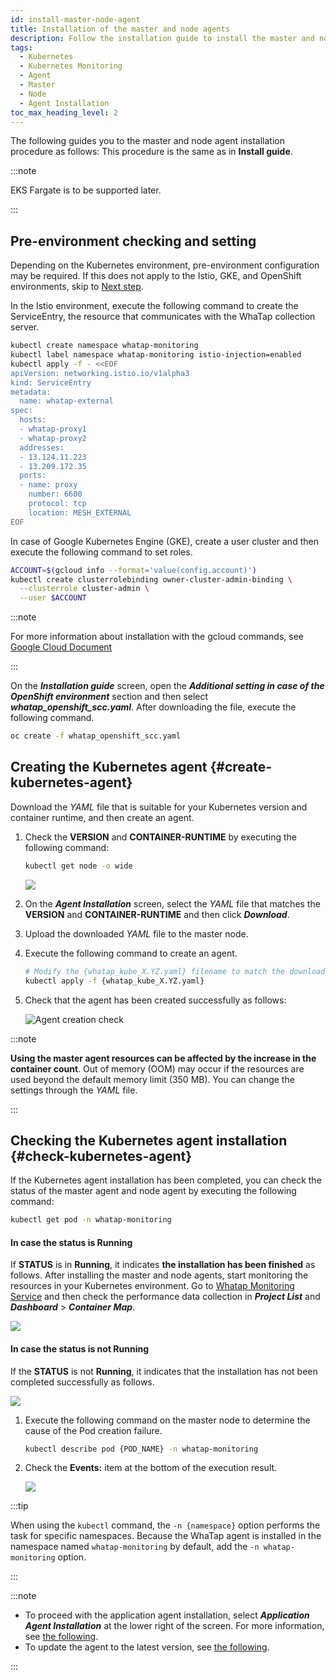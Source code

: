 ```yaml
---
id: install-master-node-agent
title: Installation of the master and node agents
description: Follow the installation guide to install the master and node agents.
tags:
  - Kubernetes
  - Kubernetes Monitoring
  - Agent
  - Master
  - Node
  - Agent Installation
toc_max_heading_level: 2
---
```



The following guides you to the master and node agent installation procedure as follows: This procedure is the same as in **Install guide**.

:::note 

EKS Fargate is to be supported later. 

:::

## Pre-environment checking and setting

Depending on the Kubernetes environment, pre-environment configuration may be required. If this does not apply to the Istio, GKE, and OpenShift environments, skip to [Next step](#create-kubernetes-agent).

<Tabs>

<TabItem value='istio' label='ISTIO environment' default>

In the Istio environment, execute the following command to create the ServiceEntry, the resource that communicates with the WhaTap collection server.

```bash title='SH'
kubectl create namespace whatap-monitoring
kubectl label namespace whatap-monitoring istio-injection=enabled
kubectl apply -f - <<EOF
apiVersion: networking.istio.io/v1alpha3
kind: ServiceEntry
metadata:
  name: whatap-external
spec:
  hosts:
  - whatap-proxy1
  - whatap-proxy2
  addresses:
  - 13.124.11.223
  - 13.209.172.35
  ports:
  - name: proxy
    number: 6600
    protocol: tcp
    location: MESH_EXTERNAL
EOF
```

</TabItem>

<TabItem value='gke' label='GKE Environment'>

In case of Google Kubernetes Engine (GKE), create a user cluster and then execute the following command to set roles.

```bash
ACCOUNT=$(gcloud info --format='value(config.account)')
kubectl create clusterrolebinding owner-cluster-admin-binding \
  --clusterrole cluster-admin \
  --user $ACCOUNT
```

:::note

For more information about installation with the gcloud commands, see [Google Cloud Document](https://cloud.google.com/sdk/docs/install)

:::

</TabItem>

<TabItem value='openshift' label='OpenShift Environment'>

<ImgLang img='kube-install-openshift.png' desc='OpenShift'/>

On the **_Installation guide_** screen, open the **_Additional setting in case of the OpenShift environment_** section and then select **_whatap_openshift_scc.yaml_**. After downloading the file, execute the following command.

```bash
oc create -f whatap_openshift_scc.yaml
```

</TabItem>

</Tabs>

## Creating the Kubernetes agent {#create-kubernetes-agent}

Download the _YAML_ file that is suitable for your Kubernetes version and container runtime, and then create an agent.

1.  Check the **VERSION** and **CONTAINER-RUNTIME** by executing the following command:

    ```bash
    kubectl get node -o wide
    ```

    ![](/img/k8s-check-version.svg)

2.  On the **_Agent Installation_** screen, select the _YAML_ file that matches the **VERSION** and **CONTAINER-RUNTIME** and then click **_Download_**.

    <ImgLang img='k8s-download-yaml.png' desc='yaml download' />

3.  Upload the downloaded _YAML_ file to the master node.

4.  Execute the following command to create an agent. 

    ```bash
    # Modify the {whatap_kube_X.YZ.yaml} filename to match the downloaded filename.
    kubectl apply -f {whatap_kube_X.YZ.yaml}
    ```

5.  Check that the agent has been created successfully as follows:

    ![Agent creation check](/img/k8s-install-agent-check.svg)

:::note

**Using the master agent resources can be affected by the increase in the container count**. Out of memory (OOM) may occur if the resources are used beyond the default memory limit (350 MB). You can change the settings through the _YAML_ file.

:::

## Checking the Kubernetes agent installation {#check-kubernetes-agent}

If the Kubernetes agent installation has been completed, you can check the status of the master agent and node agent by executing the following command:

```bash
kubectl get pod -n whatap-monitoring
```

#### In case the status is Running

If **STATUS** is in **Running**, it indicates **the installation has been finished** as follows. After installing the master and node agents, start monitoring the resources in your Kubernetes environment. Go to [Whatap Monitoring Service](https://service.whatap.io) and then check the performance data collection in **_Project List_** and **_Dashboard_** > **_Container Map_**. 

![](/img/k8s-check-running-agent-monitoring.svg)

#### In case the status is not Running

If the **STATUS** is not **Running**, it indicates that the installation has not been completed successfully as follows. 

![](/img/k8s-not-running-agent-monitoring.svg)

1.  Execute the following command on the master node to determine the cause of the Pod creation failure. 

    ```bash
    kubectl describe pod {POD_NAME} -n whatap-monitoring
    ```

2.  Check the **Events:** item at the bottom of the execution result.

    ![](/img/k8s-check-install-fail.svg)

:::tip

When using the `kubectl` command, the `-n {namespace}` option performs the task for specific namespaces. Because the WhaTap agent is installed in the namespace named `whatap-monitoring` by default, add the `-n whatap-monitoring` option.

:::

:::note

-   To proceed with the application agent installation, select **_Application Agent Installation_** at the lower right of the screen. For more information, see [the following](install-application-agent).
-   To update the agent to the latest version, see [the following](agent-update).

:::
